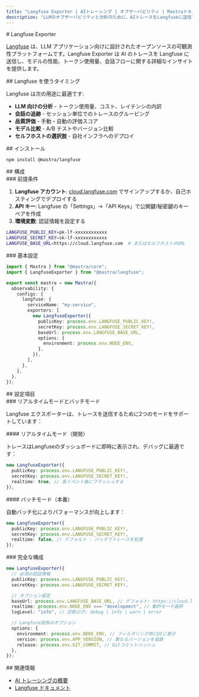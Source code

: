 ```yaml
---
title: "Langfuse Exporter | AIトレーシング | オブザーバビリティ | Mastraドキュメント"
description: "LLMのオブザーバビリティと分析のために、AIトレースをLangfuseに送信する"
---
```


<div id="langfuse-exporter">
  # Langfuse Exporter
</div>

[Langfuse](https://langfuse.com/) は、LLM アプリケーション向けに設計されたオープンソースの可観測性プラットフォームです。Langfuse Exporter は AI のトレースを Langfuse に送信し、モデルの性能、トークン使用量、会話フローに関する詳細なインサイトを提供します。

<div id="when-to-use-langfuse">
  ## Langfuse を使うタイミング
</div>

Langfuse は次の用途に最適です:

- **LLM 向けの分析** - トークン使用量、コスト、レイテンシの内訳
- **会話の追跡** - セッション単位でのトレースのグルーピング
- **品質評価** - 手動・自動の評価スコア
- **モデル比較** - A/B テストやバージョン比較
- **セルフホストの選択肢** - 自社インフラへのデプロイ

<div id="installation">
  ## インストール
</div>

```bash npm2yarn
npm install @mastra/langfuse
```


<div id="configuration">
  ## 構成
</div>

<div id="prerequisites">
  ### 前提条件
</div>

1. **Langfuse アカウント**: [cloud.langfuse.com](https://cloud.langfuse.com) でサインアップするか、自己ホスティングでデプロイする
2. **API キー**: Langfuse の「Settings」→「API Keys」で公開鍵/秘密鍵のキー ペアを作成
3. **環境変数**: 認証情報を設定する

```bash title=".env"
LANGFUSE_PUBLIC_KEY=pk-lf-xxxxxxxxxxxx
LANGFUSE_SECRET_KEY=sk-lf-xxxxxxxxxxxx
LANGFUSE_BASE_URL=https://cloud.langfuse.com  # またはセルフホストのURL
```


<div id="basic-setup">
  ### 基本設定
</div>

```typescript title="src/mastra/index.ts"
import { Mastra } from "@mastra/core";
import { LangfuseExporter } from "@mastra/langfuse";

export const mastra = new Mastra({
  observability: {
    configs: {
      langfuse: {
        serviceName: "my-service",
        exporters: [
          new LangfuseExporter({
            publicKey: process.env.LANGFUSE_PUBLIC_KEY!,
            secretKey: process.env.LANGFUSE_SECRET_KEY!,
            baseUrl: process.env.LANGFUSE_BASE_URL,
            options: {
              environment: process.env.NODE_ENV,
            },
          }),
        ],
      },
    },
  },
});
```


<div id="configuration-options">
  ## 設定項目
</div>

<div id="realtime-vs-batch-mode">
  ### リアルタイムモードとバッチモード
</div>

Langfuse エクスポーターは、トレースを送信するために2つのモードをサポートしています：

<div id="realtime-mode-development">
  #### リアルタイムモード（開発）
</div>

トレースはLangfuseのダッシュボードに即時に表示され、デバッグに最適です：

```typescript
new LangfuseExporter({
  publicKey: process.env.LANGFUSE_PUBLIC_KEY!,
  secretKey: process.env.LANGFUSE_SECRET_KEY!,
  realtime: true, // 各イベント後にフラッシュする
});
```


<div id="batch-mode-production">
  #### バッチモード（本番）
</div>

自動バッチ化によりパフォーマンスが向上します：

```typescript
new LangfuseExporter({
  publicKey: process.env.LANGFUSE_PUBLIC_KEY!,
  secretKey: process.env.LANGFUSE_SECRET_KEY!,
  realtime: false, // デフォルト - バッチでトレースを処理
});
```


<div id="complete-configuration">
  ### 完全な構成
</div>

```typescript
new LangfuseExporter({
  // 必須の認証情報
  publicKey: process.env.LANGFUSE_PUBLIC_KEY!,
  secretKey: process.env.LANGFUSE_SECRET_KEY!,

  // オプション設定
  baseUrl: process.env.LANGFUSE_BASE_URL, // デフォルト: https://cloud.langfuse.com
  realtime: process.env.NODE_ENV === "development", // 動的モード選択
  logLevel: "info", // 診断ログ: debug | info | warn | error

  // Langfuse固有のオプション
  options: {
    environment: process.env.NODE_ENV, // フィルタリング用にUIに表示
    version: process.env.APP_VERSION, // 異なるバージョンを追跡
    release: process.env.GIT_COMMIT, // Gitコミットハッシュ
  },
});
```


<div id="related">
  ## 関連情報
</div>

- [AI トレーシングの概要](/docs/observability/ai-tracing/overview)
- [Langfuse ドキュメント](https://langfuse.com/docs)